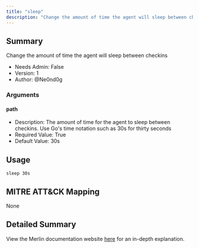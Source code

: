 ```yaml
---
title: "sleep"
description: "Change the amount of time the agent will sleep between checkins"
---
```


## Summary

Change the amount of time the agent will sleep between checkins

- Needs Admin: False  
- Version: 1  
- Author: @Ne0nd0g

### Arguments

#### path

- Description: The amount of time for the agent to sleep between checkins. Use Go's time notation such as 30s for thirty seconds
- Required Value: True
- Default Value: 30s

## Usage

```
sleep 30s
```

## MITRE ATT&CK Mapping

None

## Detailed Summary

View the Merlin documentation website [here](https://merlin-c2.readthedocs.io/en/latest/server/menu/agents.html#sleep)
for an in-depth explanation.
